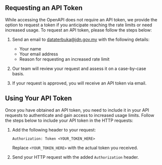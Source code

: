 ## Requesting an API Token

While accessing the OpenAPI does not require an API token, we provide the option to request a token if you anticipate reaching the rate limits or need increased usage. To request an API token, please follow the steps below:

1. Send an email to [dataterbuka@jdn.gov.my](mailto:dataterbuka@jdn.gov.my) with the following details:

   - Your name
   - Your email address
   - Reason for requesting an increased rate limit

2. Our team will review your request and assess it on a case-by-case basis.

3. If your request is approved, you will receive an API token via email.

## Using Your API Token

Once you have obtained an API token, you need to include it in your API requests to authenticate and gain access to increased usage limits. Follow the steps below to include your API token in the HTTP requests:

1. Add the following header to your request:

   ```
   Authorization: Token <YOUR_TOKEN_HERE>
   ```

   Replace `<YOUR_TOKEN_HERE>` with the actual token you received.

2. Send your HTTP request with the added `Authorization` header.
